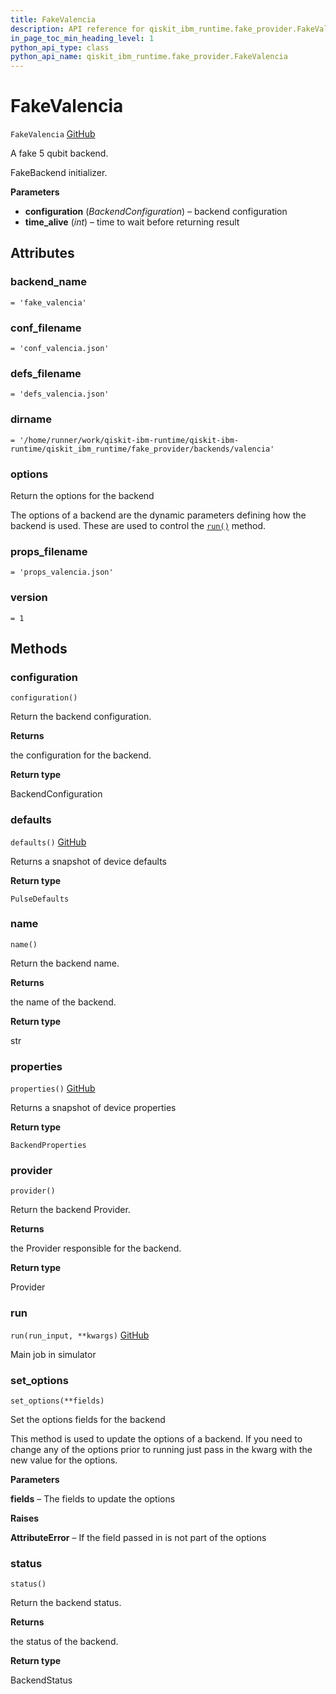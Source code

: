```yaml
---
title: FakeValencia
description: API reference for qiskit_ibm_runtime.fake_provider.FakeValencia
in_page_toc_min_heading_level: 1
python_api_type: class
python_api_name: qiskit_ibm_runtime.fake_provider.FakeValencia
---
```


# FakeValencia

<span id="qiskit_ibm_runtime.fake_provider.FakeValencia" />

`FakeValencia` [GitHub](https://github.com/Qiskit/qiskit-ibm-runtime/tree/stable/0.22/qiskit_ibm_runtime/fake_provider/backends/valencia/fake_valencia.py#L31-L38 "view source code")

A fake 5 qubit backend.

FakeBackend initializer.

**Parameters**

*   **configuration** (*BackendConfiguration*) – backend configuration
*   **time\_alive** (*int*) – time to wait before returning result

## Attributes

<span id="qiskit_ibm_runtime.fake_provider.FakeValencia.backend_name" />

### backend\_name

`= 'fake_valencia'`

<span id="qiskit_ibm_runtime.fake_provider.FakeValencia.conf_filename" />

### conf\_filename

`= 'conf_valencia.json'`

<span id="qiskit_ibm_runtime.fake_provider.FakeValencia.defs_filename" />

### defs\_filename

`= 'defs_valencia.json'`

<span id="qiskit_ibm_runtime.fake_provider.FakeValencia.dirname" />

### dirname

`= '/home/runner/work/qiskit-ibm-runtime/qiskit-ibm-runtime/qiskit_ibm_runtime/fake_provider/backends/valencia'`

<span id="qiskit_ibm_runtime.fake_provider.FakeValencia.options" />

### options

Return the options for the backend

The options of a backend are the dynamic parameters defining how the backend is used. These are used to control the [`run()`](#qiskit_ibm_runtime.fake_provider.FakeValencia.run "qiskit_ibm_runtime.fake_provider.FakeValencia.run") method.

<span id="qiskit_ibm_runtime.fake_provider.FakeValencia.props_filename" />

### props\_filename

`= 'props_valencia.json'`

<span id="qiskit_ibm_runtime.fake_provider.FakeValencia.version" />

### version

`= 1`

## Methods

### configuration

<span id="qiskit_ibm_runtime.fake_provider.FakeValencia.configuration" />

`configuration()`

Return the backend configuration.

**Returns**

the configuration for the backend.

**Return type**

BackendConfiguration

### defaults

<span id="qiskit_ibm_runtime.fake_provider.FakeValencia.defaults" />

`defaults()` [GitHub](https://github.com/Qiskit/qiskit-ibm-runtime/tree/stable/0.22/qiskit_ibm_runtime/fake_provider/fake_pulse_backend.py#L29-L33 "view source code")

Returns a snapshot of device defaults

**Return type**

`PulseDefaults`

### name

<span id="qiskit_ibm_runtime.fake_provider.FakeValencia.name" />

`name()`

Return the backend name.

**Returns**

the name of the backend.

**Return type**

str

### properties

<span id="qiskit_ibm_runtime.fake_provider.FakeValencia.properties" />

`properties()` [GitHub](https://github.com/Qiskit/qiskit-ibm-runtime/tree/stable/0.22/qiskit_ibm_runtime/fake_provider/fake_qasm_backend.py#L44-L48 "view source code")

Returns a snapshot of device properties

**Return type**

`BackendProperties`

### provider

<span id="qiskit_ibm_runtime.fake_provider.FakeValencia.provider" />

`provider()`

Return the backend Provider.

**Returns**

the Provider responsible for the backend.

**Return type**

Provider

### run

<span id="qiskit_ibm_runtime.fake_provider.FakeValencia.run" />

`run(run_input, **kwargs)` [GitHub](https://github.com/Qiskit/qiskit-ibm-runtime/tree/stable/0.22/qiskit_ibm_runtime/fake_provider/fake_backend.py#L545-L574 "view source code")

Main job in simulator

### set\_options

<span id="qiskit_ibm_runtime.fake_provider.FakeValencia.set_options" />

`set_options(**fields)`

Set the options fields for the backend

This method is used to update the options of a backend. If you need to change any of the options prior to running just pass in the kwarg with the new value for the options.

**Parameters**

**fields** – The fields to update the options

**Raises**

**AttributeError** – If the field passed in is not part of the options

### status

<span id="qiskit_ibm_runtime.fake_provider.FakeValencia.status" />

`status()`

Return the backend status.

**Returns**

the status of the backend.

**Return type**

BackendStatus


